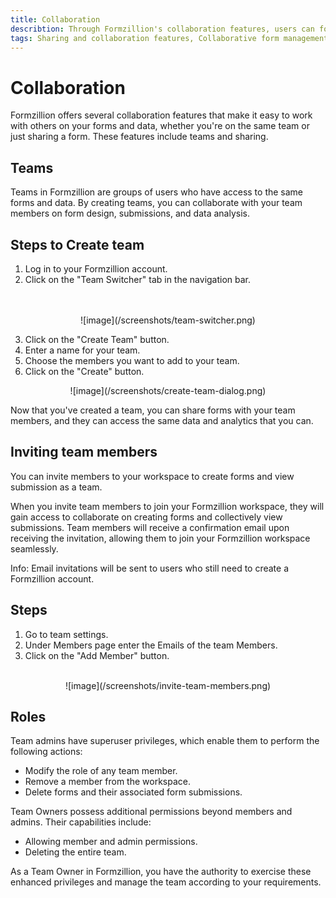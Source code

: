 ```yaml
---
title: Collaboration
describtion: Through Formzillion's collaboration features, users can foster a productive and cohesive work environment. The ability to create teams and share forms empowers individuals and organizations to collaborate efficiently, gather input, and work collectively towards achieving their objectives. Whether users are working within the same team or collaborating with external parties, Formzillion's collaboration features facilitate smooth cooperation and enhance productivity.
tags: Sharing and collaboration features, Collaborative form management, Teamwork on forms, docs, forms, submission, automate, backend, opensource, integrations, formzillion
---
```


# Collaboration

Formzillion offers several collaboration features that make it easy to work with others on your forms and data, whether you're on the same team or just sharing a form. These features include teams and sharing.

## Teams

Teams in Formzillion are groups of users who have access to the same forms and data. By creating teams, you can collaborate with your team members on form design, submissions, and data analysis.

## Steps to Create team

1. Log in to your Formzillion account.
2. Click on the "Team Switcher" tab in the navigation bar.

<br />
<br />
<center>![image](/screenshots/team-switcher.png)</center>

3. Click on the "Create Team" button.
4. Enter a name for your team.
5. Choose the members you want to add to your team.
6. Click on the "Create" button.

<center>![image](/screenshots/create-team-dialog.png)</center>

Now that you've created a team, you can share forms with your team members, and they can access the same data and analytics that you can.

## Inviting team members

You can invite members to your workspace to create forms and view submission as a team.

When you invite team members to join your Formzillion workspace, they will gain access to collaborate on creating forms and collectively view submissions.
Team members will receive a confirmation email upon receiving the invitation, allowing them to join your Formzillion workspace seamlessly.

Info: Email invitations will be sent to users who still need to create a Formzillion account.

## Steps

1. Go to team settings.
2. Under Members page enter the Emails of the team Members.
3. Click on the "Add Member" button.

<br />
<center>![image](/screenshots/invite-team-members.png)</center>

## Roles

Team admins have superuser privileges, which enable them to perform the following actions:

- Modify the role of any team member.
- Remove a member from the workspace.
- Delete forms and their associated form submissions.

Team Owners possess additional permissions beyond members and admins. Their capabilities include:

- Allowing member and admin permissions.
- Deleting the entire team.

As a Team Owner in Formzillion, you have the authority to exercise these enhanced privileges and manage the team according to your requirements.
